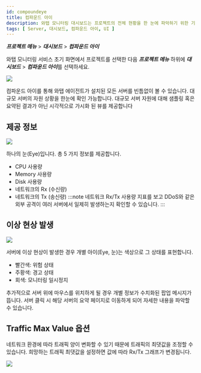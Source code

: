 ```yaml
---
id: compoundeye
title: 컴파운드 아이
description: 와탭 모니터링 대시보드는 프로젝트의 전체 현황을 한 눈에 파악하기 위한 기능을 제공합니다.
tags: [ Server, 대시보드, 컴파운드 아이, UI ]
---
```


***프로젝트 메뉴*** > ***대시보드*** > ***컴파운드 아이***

와탭 모니터링 서비스 초기 화면에서 프로젝트를 선택한 다음 ***프로젝트 메뉴*** 하위에 ***대시보드*** > ***컴파운드 아이***를 선택하세요.

![](https://img.whatap.io/media/images/Screenshot_2021-03-17_Server_Monitoring1.png)

컴파운드 아이를 통해 와탭 에이전트가 설치된 모든 서버를 빈틈없이 볼 수 있습니다. 대규모 서버의 자원 상황을 한눈에 확인 가능합니다. 대규모 서버 자원에 대해 샘플링 혹은 요약된 결과가 아닌 시각적으로 가시화 된 뷰를 제공합니다

## 제공 정보

![](https://img.whatap.io/media/user_guide_server/dashboard/1430.png)

하나의 눈(Eye)입니다. 총 5 가지 정보를 제공합니다.
* CPU 사용량
* Memory 사용량
* Disk 사용량
* 네트워크의 Rx (수신량)
* 네트워크의 Tx (송신량) 
:::note
네트워크 Rx/Tx 사용량 지표를 보고 DDoS와 같은 외부 공격이 여러 서버에서 일제히 발생하는지 확인할 수 있습니다.
:::

## 이상 현상 발생

![](https://img.whatap.io/media/images/Screenshot.png)

서버에 이상 현상이 발생한 경우 개별 아이(Eye, 눈)는 색상으로 그 상태를 표현합니다.
* <span class='ov10'>빨간색</span>: 위험 상태
* <span class='wer'>주황색</span>: 경고 상태
* <span class='mstop'>회색</span>: 모니터링 일시정지

추가적으로 서버 위에 마우스를 위치하게 될 경우 개별 정보가 수치화된 팝업 메시지가 뜹니다. 서버 클릭 시 해당 서버의 요약 페이지로 이동하게 되어 자세한 내용을 파악할 수 있습니다.

## Traffic Max Value 옵션

네트워크 환경에 따라 트래픽 양이 변화할 수 있기 때문에 트래픽의 최댓값을 조정할 수 있습니다. 희망하는 트래픽 최댓값을 설정하면 값에 따라 Rx/Tx 그래프가 변경됩니다.

![](https://img.whatap.io/media/images/Screenshot_2021-03-17_server_14861_-_Server_Monitoring6.png)